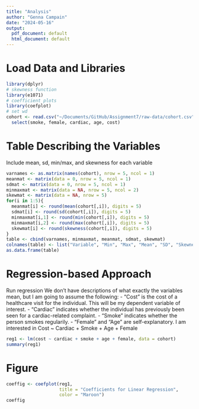 ```yaml
---
title: "Analysis"
author: "Genna Campain"
date: "2024-05-16"
output:
  pdf_document: default
  html_document: default
---
```

# Load Data and Libraries
```r
library(dplyr)
# skewness function
library(e1071)
# coefficient plots
library(coefplot)
# set wd
cohort <- read.csv("~/Documents/GitHub/Assignment7/raw-data/cohort.csv") %>%
  select(smoke, female, cardiac, age, cost)
```

# Table Describing the Variables
Include mean, sd, min/max, and skewness for each variable
```r
varnames <- as.matrix(names(cohort), nrow = 5, ncol = 1)
meanmat <- matrix(data = 0, nrow = 5, ncol = 1)
sdmat <- matrix(data = 0, nrow = 5, ncol = 1)
minmaxmat <- matrix(data = NA, nrow = 5, ncol = 2)
skewmat <- matrix(data = NA, nrow = 5)
for(i in 1:5){
  meanmat[i] <- round(mean(cohort[,i]), digits = 5)
  sdmat[i] <- round(sd(cohort[,i]), digits = 5)
  minmaxmat[i,1] <- round(min(cohort[,i]), digits = 5)
  minmaxmat[i,2] <- round(max(cohort[,i]), digits = 5)
  skewmat[i] <- round(skewness(cohort[,i]), digits = 5)
}
table <- cbind(varnames, minmaxmat, meanmat, sdmat, skewmat)
colnames(table) <- list("Variable", "Min", "Max", "Mean", "SD", "Skewness")
as.data.frame(table)
```

# Regression-based Approach
Run regression
We don't have descriptions of what exactly the variables mean, but I am going to assume the following:
- "Cost" is the cost of a healthcare visit for the individual. This will be my dependent variable of interest.
- "Cardiac" indicates whether the individual has previously been seen for a cardiac-related complaint.
- "Smoke" indicates whether the person smokes regularily.
- "Female" and "Age" are self-explanatory.
I am interested in Cost ~ Cardiac + Smoke + Age + Female
```r
reg1 <- lm(cost ~ cardiac + smoke + age + female, data = cohort)
summary(reg1)
```

# Figure
```r
coeffig <- coefplot(reg1, 
                    title = "Coefficients for Linear Regression",
                    color = "Maroon")
coeffig
```






